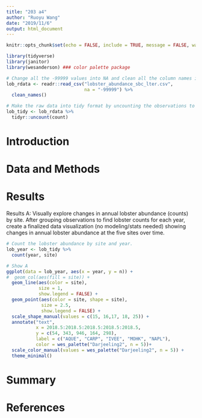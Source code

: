 ```yaml
---
title: "203 a4"
author: "Ruoyu Wang"
date: "2019/11/6"
output: html_document
---
```


```r
knitr::opts_chunk$set(echo = FALSE, include = TRUE, message = FALSE, warnings = FALSE)
```

```r
library(tidyverse)
library(janitor)
library(wesanderson) ### color palette package

# Change all the -99999 values into NA and clean all the column names in to snake_case.
lob_rdata <- readr::read_csv("lobster_abundance_sbc_lter.csv",
                             na = "-99999") %>%
  clean_names()

# Make the raw data into tidy format by uncounting the observations to separeted rows.
lob_tidy <- lob_rdata %>% 
  tidyr::uncount(count)
```

# Introduction

# Data and Methods 

# Results

Results A: Visually explore changes in annual lobster abundance (counts) by site. After grouping observations to find lobster counts for each year, create a finalized data visualization (no modeling/stats needed) showing changes in annual lobster abundance at the five sites over time.
```r
# Count the lobster abundance by site and year.
lob_year <- lob_tidy %>% 
  count(year, site)

# Show A
ggplot(data = lob_year, aes(x = year, y = n)) +
#  geom_col(aes(fill = site)) +
  geom_line(aes(color = site), 
            size = 1, 
            show.legend = FALSE) +
  geom_point(aes(color = site, shape = site), 
             size = 2.5, 
             show.legend = FALSE) +
  scale_shape_manual(values = c(15, 16,17, 18, 25)) +
  annotate("text", 
           x = 2018.5:2018.5:2018.5:2018.5:2018.5, 
           y = c(54, 343, 946, 164, 298), 
           label = c("AQUE", "CARP", "IVEE", "MOHK", "NAPL"),
           color = wes_palette("Darjeeling2", n = 5))+
  scale_color_manual(values = wes_palette("Darjeeling2", n = 5)) +
  theme_minimal()
```



# Summary

# References
